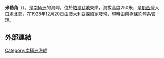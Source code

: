 {{coord|68|56|S|63|23|W|source:GNIS|display=title}}

'''米勒角'''（{{lang-en|Miller Point}}），是[[南極洲|南極洲]]的海岬，位於[[帕爾默地|帕爾默地]]東岸，海拔高度250米，是[[凱西灣|凱西灣]]入口處北部，在1928年12月20日由[[澳大利亞|澳大利亞]]探險家發現，現時由[[南極條約體系|南極條約體系]]管理。

==外部連結==
{{cite gnis | type = antarid | id = 9999| name = Miller Point| accessdate = 2013-10-01}}

{{Antarctica-geo-stub}}
[[Category:南極洲海岬|Category:南極洲海岬]]